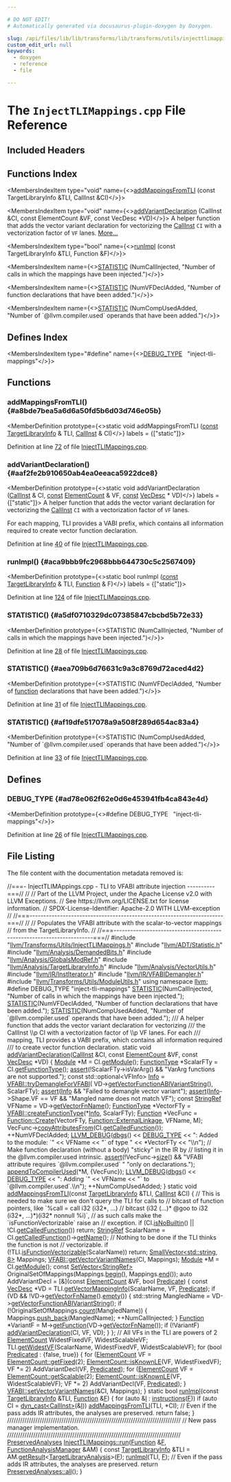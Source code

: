 ```yaml
---

# DO NOT EDIT!
# Automatically generated via docusaurus-plugin-doxygen by Doxygen.

slug: /api/files/lib/lib/transforms/lib/transforms/utils/injecttlimappings-cpp
custom_edit_url: null
keywords:
  - doxygen
  - reference
  - file

---
```





# The `InjectTLIMappings.cpp` File Reference

<DoxygenPage pluginConfig={pluginConfig}>



## Included Headers

<IncludesList>
<IncludesListItem
  filePath="llvm/Transforms/Utils/InjectTLIMappings.h"
  permalink="/docs/api/files/include/include/llvm/include/llvm/transforms/include/llvm/transforms/utils/injecttlimappings-h"
  isLocal="true" />
<IncludesListItem
  filePath="llvm/ADT/Statistic.h"
  permalink="/docs/api/files/include/include/llvm/include/llvm/adt/statistic-h"
  isLocal="true" />
<IncludesListItem
  filePath="llvm/Analysis/DemandedBits.h"
  permalink="/docs/api/files/include/include/llvm/include/llvm/analysis/demandedbits-h"
  isLocal="true" />
<IncludesListItem
  filePath="llvm/Analysis/GlobalsModRef.h"
  permalink="/docs/api/files/include/include/llvm/include/llvm/analysis/globalsmodref-h"
  isLocal="true" />
<IncludesListItem
  filePath="llvm/Analysis/TargetLibraryInfo.h"
  permalink="/docs/api/files/include/include/llvm/include/llvm/analysis/targetlibraryinfo-h"
  isLocal="true" />
<IncludesListItem
  filePath="llvm/Analysis/VectorUtils.h"
  permalink="/docs/api/files/include/include/llvm/include/llvm/analysis/vectorutils-h"
  isLocal="true" />
<IncludesListItem
  filePath="llvm/IR/InstIterator.h"
  permalink="/docs/api/files/include/include/llvm/include/llvm/ir/institerator-h"
  isLocal="true" />
<IncludesListItem
  filePath="llvm/IR/VFABIDemangler.h"
  permalink="/docs/api/files/include/include/llvm/include/llvm/ir/vfabidemangler-h"
  isLocal="true" />
<IncludesListItem
  filePath="llvm/Transforms/Utils/ModuleUtils.h"
  permalink="/docs/api/files/include/include/llvm/include/llvm/transforms/include/llvm/transforms/utils/moduleutils-h"
  isLocal="true" />
</IncludesList>

## Functions Index

<MembersIndex>

<MembersIndexItem
  type="void"
  name={<><a href="#a8bde7bea5a6d6a50fd5b6d03d746e05b">addMappingsFromTLI</a> (const TargetLibraryInfo &amp;TLI, CallInst &amp;CI)</>}>
</MembersIndexItem>

<MembersIndexItem
  type="void"
  name={<><a href="#aaf2fe2b910650ab4ea0eeaca5922dce8">addVariantDeclaration</a> (CallInst &amp;CI, const ElementCount &amp;VF, const VecDesc &#42;VD)</>}>
A helper function that adds the vector variant declaration for vectorizing the <a href="/docs/api/classes/llvm/callinst">CallInst</a> <code>CI</code> with a vectorization factor of <code>VF</code> lanes. <a href="#aaf2fe2b910650ab4ea0eeaca5922dce8">More...</a>
</MembersIndexItem>

<MembersIndexItem
  type="bool"
  name={<><a href="#aca9bbb9fc2968bbb644730c5c2567409">runImpl</a> (const TargetLibraryInfo &amp;TLI, Function &amp;F)</>}>
</MembersIndexItem>

<MembersIndexItem
  name={<><a href="#a5df0710329dc07385847cbcbd5b72e33">STATISTIC</a> (NumCallInjected, &quot;Number of calls in which the mappings have been injected.&quot;)</>}>
</MembersIndexItem>

<MembersIndexItem
  name={<><a href="#aea709b6d76631c9a3c8769d72aced4d2">STATISTIC</a> (NumVFDeclAdded, &quot;Number of function declarations that have been added.&quot;)</>}>
</MembersIndexItem>

<MembersIndexItem
  name={<><a href="#af19dfe517078a9a508f289d654ac83a4">STATISTIC</a> (NumCompUsedAdded, &quot;Number of &#96;@llvm.compiler.used&#96; operands that have been added.&quot;)</>}>
</MembersIndexItem>

</MembersIndex>

## Defines Index

<MembersIndex>

<MembersIndexItem
  type="#define"
  name={<><a href="#ad78e062f62e0d6e453941fb4ca843e4d">DEBUG&#95;TYPE</a>&nbsp;&nbsp;&nbsp;&quot;inject-tli-mappings&quot;</>}>
</MembersIndexItem>

</MembersIndex>


<SectionDefinition>

## Functions

### addMappingsFromTLI() {#a8bde7bea5a6d6a50fd5b6d03d746e05b}

<MemberDefinition
  prototype={<>static void addMappingsFromTLI (<a href="/docs/api/files/lib/lib/target/lib/target/aarch64/aarch64promoteconstant-cpp/#a90f8350fecae261c25be85d38b451bff">const</a> <a href="/docs/api/classes/llvm/targetlibraryinfo">TargetLibraryInfo</a> &amp; TLI, <a href="/docs/api/classes/llvm/callinst">CallInst</a> &amp; CI)</>}
  labels = {["static"]}>

Definition at line <a href="#l00072">72</a> of file <a href="/docs/api/files/lib/lib/transforms/lib/transforms/utils/injecttlimappings-cpp">InjectTLIMappings.cpp</a>.
</MemberDefinition>

### addVariantDeclaration() {#aaf2fe2b910650ab4ea0eeaca5922dce8}

<MemberDefinition
  prototype={<>static void addVariantDeclaration (<a href="/docs/api/classes/llvm/callinst">CallInst</a> &amp; CI, <a href="/docs/api/files/lib/lib/target/lib/target/aarch64/aarch64promoteconstant-cpp/#a90f8350fecae261c25be85d38b451bff">const</a> <a href="/docs/api/classes/llvm/elementcount">ElementCount</a> &amp; VF, <a href="/docs/api/files/lib/lib/target/lib/target/aarch64/aarch64promoteconstant-cpp/#a90f8350fecae261c25be85d38b451bff">const</a> <a href="/docs/api/classes/llvm/vecdesc">VecDesc</a> &#42; VD)</>}
  labels = {["static"]}>
A helper function that adds the vector variant declaration for vectorizing the <a href="/docs/api/classes/llvm/callinst">CallInst</a> <code>CI</code> with a vectorization factor of <code>VF</code> lanes.

For each mapping, TLI provides a VABI prefix, which contains all information required to create vector function declaration.

Definition at line <a href="#l00040">40</a> of file <a href="/docs/api/files/lib/lib/transforms/lib/transforms/utils/injecttlimappings-cpp">InjectTLIMappings.cpp</a>.
</MemberDefinition>

### runImpl() {#aca9bbb9fc2968bbb644730c5c2567409}

<MemberDefinition
  prototype={<>static bool runImpl (<a href="/docs/api/files/lib/lib/target/lib/target/aarch64/aarch64promoteconstant-cpp/#a90f8350fecae261c25be85d38b451bff">const</a> <a href="/docs/api/classes/llvm/targetlibraryinfo">TargetLibraryInfo</a> &amp; TLI, <a href="/docs/api/classes/llvm/function">Function</a> &amp; F)</>}
  labels = {["static"]}>

Definition at line <a href="#l00124">124</a> of file <a href="/docs/api/files/lib/lib/transforms/lib/transforms/utils/injecttlimappings-cpp">InjectTLIMappings.cpp</a>.
</MemberDefinition>

### STATISTIC() {#a5df0710329dc07385847cbcbd5b72e33}

<MemberDefinition
  prototype={<>STATISTIC (NumCallInjected, &quot;Number of calls in which the mappings have been injected.&quot;)</>}>

Definition at line <a href="#l00028">28</a> of file <a href="/docs/api/files/lib/lib/transforms/lib/transforms/utils/injecttlimappings-cpp">InjectTLIMappings.cpp</a>.
</MemberDefinition>

### STATISTIC() {#aea709b6d76631c9a3c8769d72aced4d2}

<MemberDefinition
  prototype={<>STATISTIC (NumVFDeclAdded, &quot;Number of <a href="/docs/api/files/lib/lib/analysis/regionprinter-cpp/#aa37fbbce2360106772fd97ed06455d55">function</a> declarations that have been added.&quot;)</>}>

Definition at line <a href="#l00031">31</a> of file <a href="/docs/api/files/lib/lib/transforms/lib/transforms/utils/injecttlimappings-cpp">InjectTLIMappings.cpp</a>.
</MemberDefinition>

### STATISTIC() {#af19dfe517078a9a508f289d654ac83a4}

<MemberDefinition
  prototype={<>STATISTIC (NumCompUsedAdded, &quot;Number of &#96;@llvm.compiler.used&#96; operands that have been added.&quot;)</>}>

Definition at line <a href="#l00033">33</a> of file <a href="/docs/api/files/lib/lib/transforms/lib/transforms/utils/injecttlimappings-cpp">InjectTLIMappings.cpp</a>.
</MemberDefinition>

</SectionDefinition>

<SectionDefinition>

## Defines

### DEBUG&#95;TYPE {#ad78e062f62e0d6e453941fb4ca843e4d}

<MemberDefinition
  prototype={<>#define DEBUG&#95;TYPE&nbsp;&nbsp;&nbsp;&quot;inject-tli-mappings&quot;</>}>

Definition at line <a href="#l00026">26</a> of file <a href="/docs/api/files/lib/lib/transforms/lib/transforms/utils/injecttlimappings-cpp">InjectTLIMappings.cpp</a>.
</MemberDefinition>

</SectionDefinition>

## File Listing

The file content with the documentation metadata removed is:

<ProgramListing>

<Link id="l00001" /><CodeLine lineNumber="1"><Highlight kind="comment">//===- InjectTLIMAppings.cpp - TLI to VFABI attribute injection  ----------===//</Highlight><Highlight kind="normal"></Highlight></CodeLine>
<Link id="l00002" /><CodeLine lineNumber="2"><Highlight kind="normal"></Highlight><Highlight kind="comment">//</Highlight><Highlight kind="normal"></Highlight></CodeLine>
<Link id="l00003" /><CodeLine lineNumber="3"><Highlight kind="normal"></Highlight><Highlight kind="comment">// Part of the LLVM Project, under the Apache License v2.0 with LLVM Exceptions.</Highlight><Highlight kind="normal"></Highlight></CodeLine>
<Link id="l00004" /><CodeLine lineNumber="4"><Highlight kind="normal"></Highlight><Highlight kind="comment">// See https://llvm.org/LICENSE.txt for license information.</Highlight><Highlight kind="normal"></Highlight></CodeLine>
<Link id="l00005" /><CodeLine lineNumber="5"><Highlight kind="normal"></Highlight><Highlight kind="comment">// SPDX-License-Identifier: Apache-2.0 WITH LLVM-exception</Highlight><Highlight kind="normal"></Highlight></CodeLine>
<Link id="l00006" /><CodeLine lineNumber="6"><Highlight kind="normal"></Highlight><Highlight kind="comment">//</Highlight><Highlight kind="normal"></Highlight></CodeLine>
<Link id="l00007" /><CodeLine lineNumber="7"><Highlight kind="normal"></Highlight><Highlight kind="comment">//===----------------------------------------------------------------------===//</Highlight><Highlight kind="normal"></Highlight></CodeLine>
<Link id="l00008" /><CodeLine lineNumber="8"><Highlight kind="normal"></Highlight><Highlight kind="comment">//</Highlight><Highlight kind="normal"></Highlight></CodeLine>
<Link id="l00009" /><CodeLine lineNumber="9"><Highlight kind="normal"></Highlight><Highlight kind="comment">// Populates the VFABI attribute with the scalar-to-vector mappings</Highlight><Highlight kind="normal"></Highlight></CodeLine>
<Link id="l00010" /><CodeLine lineNumber="10"><Highlight kind="normal"></Highlight><Highlight kind="comment">// from the TargetLibraryInfo.</Highlight><Highlight kind="normal"></Highlight></CodeLine>
<Link id="l00011" /><CodeLine lineNumber="11"><Highlight kind="normal"></Highlight><Highlight kind="comment">//</Highlight><Highlight kind="normal"></Highlight></CodeLine>
<Link id="l00012" /><CodeLine lineNumber="12"><Highlight kind="normal"></Highlight><Highlight kind="comment">//===----------------------------------------------------------------------===//</Highlight><Highlight kind="normal"></Highlight></CodeLine>
<Link id="l00013" /><CodeLine lineNumber="13"><Highlight kind="normal"></Highlight></CodeLine>
<Link id="l00014" /><CodeLine lineNumber="14"><Highlight kind="normal"></Highlight><Highlight kind="preprocessor">#include &quot;<a href="/docs/api/files/include/include/llvm/include/llvm/transforms/include/llvm/transforms/utils/injecttlimappings-h">llvm/Transforms/Utils/InjectTLIMappings.h</a>&quot;</Highlight><Highlight kind="normal"></Highlight></CodeLine>
<Link id="l00015" /><CodeLine lineNumber="15"><Highlight kind="normal"></Highlight><Highlight kind="preprocessor">#include &quot;<a href="/docs/api/files/include/include/llvm/include/llvm/adt/statistic-h">llvm/ADT/Statistic.h</a>&quot;</Highlight><Highlight kind="normal"></Highlight></CodeLine>
<Link id="l00016" /><CodeLine lineNumber="16"><Highlight kind="normal"></Highlight><Highlight kind="preprocessor">#include &quot;<a href="/docs/api/files/include/include/llvm/include/llvm/analysis/demandedbits-h">llvm/Analysis/DemandedBits.h</a>&quot;</Highlight><Highlight kind="normal"></Highlight></CodeLine>
<Link id="l00017" /><CodeLine lineNumber="17"><Highlight kind="normal"></Highlight><Highlight kind="preprocessor">#include &quot;<a href="/docs/api/files/include/include/llvm/include/llvm/analysis/globalsmodref-h">llvm/Analysis/GlobalsModRef.h</a>&quot;</Highlight><Highlight kind="normal"></Highlight></CodeLine>
<Link id="l00018" /><CodeLine lineNumber="18"><Highlight kind="normal"></Highlight><Highlight kind="preprocessor">#include &quot;<a href="/docs/api/files/include/include/llvm/include/llvm/analysis/targetlibraryinfo-h">llvm/Analysis/TargetLibraryInfo.h</a>&quot;</Highlight><Highlight kind="normal"></Highlight></CodeLine>
<Link id="l00019" /><CodeLine lineNumber="19"><Highlight kind="normal"></Highlight><Highlight kind="preprocessor">#include &quot;<a href="/docs/api/files/include/include/llvm/include/llvm/analysis/vectorutils-h">llvm/Analysis/VectorUtils.h</a>&quot;</Highlight><Highlight kind="normal"></Highlight></CodeLine>
<Link id="l00020" /><CodeLine lineNumber="20"><Highlight kind="normal"></Highlight><Highlight kind="preprocessor">#include &quot;<a href="/docs/api/files/include/include/llvm/include/llvm/ir/institerator-h">llvm/IR/InstIterator.h</a>&quot;</Highlight><Highlight kind="normal"></Highlight></CodeLine>
<Link id="l00021" /><CodeLine lineNumber="21"><Highlight kind="normal"></Highlight><Highlight kind="preprocessor">#include &quot;<a href="/docs/api/files/include/include/llvm/include/llvm/ir/vfabidemangler-h">llvm/IR/VFABIDemangler.h</a>&quot;</Highlight><Highlight kind="normal"></Highlight></CodeLine>
<Link id="l00022" /><CodeLine lineNumber="22"><Highlight kind="normal"></Highlight><Highlight kind="preprocessor">#include &quot;<a href="/docs/api/files/include/include/llvm/include/llvm/transforms/include/llvm/transforms/utils/moduleutils-h">llvm/Transforms/Utils/ModuleUtils.h</a>&quot;</Highlight><Highlight kind="normal"></Highlight></CodeLine>
<Link id="l00023" /><CodeLine lineNumber="23"><Highlight kind="normal"></Highlight></CodeLine>
<Link id="l00024" /><CodeLine lineNumber="24"><Highlight kind="normal"></Highlight><Highlight kind="keyword">using namespace </Highlight><Highlight kind="normal"><a href="/docs/api/namespaces/llvm">llvm</a>;</Highlight></CodeLine>
<Link id="l00025" /><CodeLine lineNumber="25"><Highlight kind="normal"></Highlight></CodeLine>
<Link id="l00026" /><CodeLine lineNumber="26" lineLink="#ad78e062f62e0d6e453941fb4ca843e4d"><Highlight kind="normal"></Highlight><Highlight kind="preprocessor">#define DEBUG&#95;TYPE &quot;inject-tli-mappings&quot;</Highlight><Highlight kind="normal"></Highlight></CodeLine>
<Link id="l00027" /><CodeLine lineNumber="27"><Highlight kind="normal"></Highlight></CodeLine>
<Link id="l00028" /><CodeLine lineNumber="28" lineLink="#a5df0710329dc07385847cbcbd5b72e33"><Highlight kind="normal"><a href="/docs/api/files/include/include/llvm/include/llvm/adt/statistic-h/#ad6117415b93e5675d5a6c8e1855b3b2f">STATISTIC</a>(NumCallInjected,</Highlight></CodeLine>
<Link id="l00029" /><CodeLine lineNumber="29"><Highlight kind="normal">          </Highlight><Highlight kind="stringliteral">&quot;Number of calls in which the mappings have been injected.&quot;</Highlight><Highlight kind="normal">);</Highlight></CodeLine>
<Link id="l00030" /><CodeLine lineNumber="30"><Highlight kind="normal"></Highlight></CodeLine>
<Link id="l00031" /><CodeLine lineNumber="31" lineLink="#aea709b6d76631c9a3c8769d72aced4d2"><Highlight kind="normal"><a href="/docs/api/files/include/include/llvm/include/llvm/adt/statistic-h/#ad6117415b93e5675d5a6c8e1855b3b2f">STATISTIC</a>(NumVFDeclAdded,</Highlight></CodeLine>
<Link id="l00032" /><CodeLine lineNumber="32"><Highlight kind="normal">          </Highlight><Highlight kind="stringliteral">&quot;Number of function declarations that have been added.&quot;</Highlight><Highlight kind="normal">);</Highlight></CodeLine>
<Link id="l00033" /><CodeLine lineNumber="33" lineLink="#af19dfe517078a9a508f289d654ac83a4"><Highlight kind="normal"><a href="/docs/api/files/include/include/llvm/include/llvm/adt/statistic-h/#ad6117415b93e5675d5a6c8e1855b3b2f">STATISTIC</a>(NumCompUsedAdded,</Highlight></CodeLine>
<Link id="l00034" /><CodeLine lineNumber="34"><Highlight kind="normal">          </Highlight><Highlight kind="stringliteral">&quot;Number of &#96;@llvm.compiler.used&#96; operands that have been added.&quot;</Highlight><Highlight kind="normal">);</Highlight></CodeLine>
<Link id="l00035" /><CodeLine lineNumber="35"><Highlight kind="normal"></Highlight><Highlight kind="comment"></Highlight></CodeLine>
<Link id="l00036" /><CodeLine lineNumber="36"><Highlight kind="comment">/// A helper function that adds the vector variant declaration for vectorizing</Highlight></CodeLine>
<Link id="l00037" /><CodeLine lineNumber="37"><Highlight kind="comment">/// the CallInst \\p CI with a vectorization factor of \\p VF lanes. For each</Highlight></CodeLine>
<Link id="l00038" /><CodeLine lineNumber="38"><Highlight kind="comment">/// mapping, TLI provides a VABI prefix, which contains all information required</Highlight></CodeLine>
<Link id="l00039" /><CodeLine lineNumber="39"><Highlight kind="comment">/// to create vector function declaration.</Highlight><Highlight kind="normal"></Highlight></CodeLine>
<Link id="l00040" /><CodeLine lineNumber="40" lineLink="#aaf2fe2b910650ab4ea0eeaca5922dce8"><Highlight kind="normal"></Highlight><Highlight kind="keyword">static</Highlight><Highlight kind="normal"> </Highlight><Highlight kind="keywordtype">void</Highlight><Highlight kind="normal"> <a href="#aaf2fe2b910650ab4ea0eeaca5922dce8">addVariantDeclaration</a>(<a href="/docs/api/classes/llvm/callinst">CallInst</a> &amp;CI, </Highlight><Highlight kind="keyword">const</Highlight><Highlight kind="normal"> <a href="/docs/api/classes/llvm/elementcount">ElementCount</a> &amp;VF,</Highlight></CodeLine>
<Link id="l00041" /><CodeLine lineNumber="41"><Highlight kind="normal">                                  </Highlight><Highlight kind="keyword">const</Highlight><Highlight kind="normal"> <a href="/docs/api/classes/llvm/vecdesc">VecDesc</a> &#42;VD) &#123;</Highlight></CodeLine>
<Link id="l00042" /><CodeLine lineNumber="42"><Highlight kind="normal">  <a href="/docs/api/classes/llvm/module">Module</a> &#42;M = CI.<a href="/docs/api/classes/llvm/instruction/#a4ba3a5be6c0e9b9e8a525de055836733">getModule</a>();</Highlight></CodeLine>
<Link id="l00043" /><CodeLine lineNumber="43"><Highlight kind="normal">  <a href="/docs/api/classes/functiontype">FunctionType</a> &#42;ScalarFTy = CI.<a href="/docs/api/classes/llvm/callbase/#ac3c35bd078a268a207f607d0f57dadba">getFunctionType</a>();</Highlight></CodeLine>
<Link id="l00044" /><CodeLine lineNumber="44"><Highlight kind="normal"></Highlight></CodeLine>
<Link id="l00045" /><CodeLine lineNumber="45"><Highlight kind="normal">  <a href="/docs/api/files/lib/lib/target/lib/target/amdgpu/silowercontrolflow-cpp/#a4868c5d81c5ccc98c47aeab6244346a0">assert</a>(!ScalarFTy-&gt;isVarArg() &amp;&amp; </Highlight><Highlight kind="stringliteral">&quot;VarArg functions are not supported.&quot;</Highlight><Highlight kind="normal">);</Highlight></CodeLine>
<Link id="l00046" /><CodeLine lineNumber="46"><Highlight kind="normal"></Highlight></CodeLine>
<Link id="l00047" /><CodeLine lineNumber="47"><Highlight kind="normal">  </Highlight><Highlight kind="keyword">const</Highlight><Highlight kind="normal"> std::optional&lt;VFInfo&gt; <a href="/docs/api/files/lib/lib/codegen/lib/codegen/globalisel/cseinfo-cpp/#a75f8a8519c2c9b30e7c06dc5e256fffa">Info</a> = <a href="/docs/api/namespaces/llvm/vfabi/#a46c9ccb087f925d00317f16577410a13">VFABI::tryDemangleForVFABI</a>(</Highlight></CodeLine>
<Link id="l00048" /><CodeLine lineNumber="48"><Highlight kind="normal">      VD-&gt;<a href="/docs/api/classes/llvm/vecdesc/#a868d48926750a8df18b5c6d5463d4028">getVectorFunctionABIVariantString</a>(), ScalarFTy);</Highlight></CodeLine>
<Link id="l00049" /><CodeLine lineNumber="49"><Highlight kind="normal"></Highlight></CodeLine>
<Link id="l00050" /><CodeLine lineNumber="50"><Highlight kind="normal">  <a href="/docs/api/files/lib/lib/target/lib/target/amdgpu/silowercontrolflow-cpp/#a4868c5d81c5ccc98c47aeab6244346a0">assert</a>(<a href="/docs/api/files/lib/lib/codegen/lib/codegen/globalisel/cseinfo-cpp/#a75f8a8519c2c9b30e7c06dc5e256fffa">Info</a> &amp;&amp; </Highlight><Highlight kind="stringliteral">&quot;Failed to demangle vector variant&quot;</Highlight><Highlight kind="normal">);</Highlight></CodeLine>
<Link id="l00051" /><CodeLine lineNumber="51"><Highlight kind="normal">  <a href="/docs/api/files/lib/lib/target/lib/target/amdgpu/silowercontrolflow-cpp/#a4868c5d81c5ccc98c47aeab6244346a0">assert</a>(<a href="/docs/api/files/lib/lib/codegen/lib/codegen/globalisel/cseinfo-cpp/#a75f8a8519c2c9b30e7c06dc5e256fffa">Info</a>-&gt;Shape.VF == VF &amp;&amp; </Highlight><Highlight kind="stringliteral">&quot;Mangled name does not match VF&quot;</Highlight><Highlight kind="normal">);</Highlight></CodeLine>
<Link id="l00052" /><CodeLine lineNumber="52"><Highlight kind="normal"></Highlight></CodeLine>
<Link id="l00053" /><CodeLine lineNumber="53"><Highlight kind="normal">  </Highlight><Highlight kind="keyword">const</Highlight><Highlight kind="normal"> <a href="/docs/api/classes/llvm/stringref">StringRef</a> VFName = VD-&gt;<a href="/docs/api/classes/llvm/vecdesc/#add883df844825295deb679e3d6d27c8d">getVectorFnName</a>();</Highlight></CodeLine>
<Link id="l00054" /><CodeLine lineNumber="54"><Highlight kind="normal">  <a href="/docs/api/classes/functiontype">FunctionType</a> &#42;VectorFTy = <a href="/docs/api/namespaces/llvm/vfabi/#a7ae16889db439f8fbb234fe3de672d11">VFABI::createFunctionType</a>(&#42;<a href="/docs/api/files/lib/lib/codegen/lib/codegen/globalisel/cseinfo-cpp/#a75f8a8519c2c9b30e7c06dc5e256fffa">Info</a>, ScalarFTy);</Highlight></CodeLine>
<Link id="l00055" /><CodeLine lineNumber="55"><Highlight kind="normal">  <a href="/docs/api/classes/llvm/function">Function</a> &#42;VecFunc =</Highlight></CodeLine>
<Link id="l00056" /><CodeLine lineNumber="56"><Highlight kind="normal">      <a href="/docs/api/classes/llvm/function/#a05d7aedbbdc0fd24e8bc27edfe9c603f">Function::Create</a>(VectorFTy, <a href="/docs/api/classes/llvm/globalvalue/#aedfa75f0c85c4aa85b257f066fbea57ca6c93794d7b99cd433e96c53eadb15a6e">Function::ExternalLinkage</a>, VFName, M);</Highlight></CodeLine>
<Link id="l00057" /><CodeLine lineNumber="57"><Highlight kind="normal">  VecFunc-&gt;<a href="/docs/api/classes/llvm/function/#afd7894f118b1d1636cff1b8de5f424e5">copyAttributesFrom</a>(CI.<a href="/docs/api/classes/llvm/callbase/#a2b1ae7cf1bafdd43d1fee4c6ad0a2913">getCalledFunction</a>());</Highlight></CodeLine>
<Link id="l00058" /><CodeLine lineNumber="58"><Highlight kind="normal">  ++NumVFDeclAdded;</Highlight></CodeLine>
<Link id="l00059" /><CodeLine lineNumber="59"><Highlight kind="normal">  <a href="/docs/api/files/include/include/llvm/include/llvm/support/debug-h/#a196897517069dda1bdb549e24468f7d7">LLVM&#95;DEBUG</a>(<a href="/docs/api/namespaces/llvm/#a7c46c742c31be54870e2038048e6b391">dbgs</a>() &lt;&lt; <a href="/docs/api/files/include/include/llvm/include/llvm/adt/genericcycleimpl-h/#ad78e062f62e0d6e453941fb4ca843e4d">DEBUG&#95;TYPE</a> &lt;&lt; </Highlight><Highlight kind="stringliteral">&quot;: Added to the module: &#96;&quot;</Highlight><Highlight kind="normal"> &lt;&lt; VFName</Highlight></CodeLine>
<Link id="l00060" /><CodeLine lineNumber="60"><Highlight kind="normal">                    &lt;&lt; </Highlight><Highlight kind="stringliteral">&quot;&#96; of type &quot;</Highlight><Highlight kind="normal"> &lt;&lt; &#42;VectorFTy &lt;&lt; </Highlight><Highlight kind="stringliteral">&quot;\\n&quot;</Highlight><Highlight kind="normal">);</Highlight></CodeLine>
<Link id="l00061" /><CodeLine lineNumber="61"><Highlight kind="normal"></Highlight></CodeLine>
<Link id="l00062" /><CodeLine lineNumber="62"><Highlight kind="normal">  </Highlight><Highlight kind="comment">// Make function declaration (without a body) &quot;sticky&quot; in the IR by</Highlight><Highlight kind="normal"></Highlight></CodeLine>
<Link id="l00063" /><CodeLine lineNumber="63"><Highlight kind="normal">  </Highlight><Highlight kind="comment">// listing it in the @llvm.compiler.used intrinsic.</Highlight><Highlight kind="normal"></Highlight></CodeLine>
<Link id="l00064" /><CodeLine lineNumber="64"><Highlight kind="normal">  <a href="/docs/api/files/lib/lib/target/lib/target/amdgpu/silowercontrolflow-cpp/#a4868c5d81c5ccc98c47aeab6244346a0">assert</a>(!VecFunc-&gt;<a href="/docs/api/classes/llvm/function/#a969eb757b1e43b455d4a8d0f603e695b">size</a>() &amp;&amp; </Highlight><Highlight kind="stringliteral">&quot;VFABI attribute requires &#96;@llvm.compiler.used&#96; &quot;</Highlight><Highlight kind="normal"></Highlight></CodeLine>
<Link id="l00065" /><CodeLine lineNumber="65"><Highlight kind="normal">                             </Highlight><Highlight kind="stringliteral">&quot;only on declarations.&quot;</Highlight><Highlight kind="normal">);</Highlight></CodeLine>
<Link id="l00066" /><CodeLine lineNumber="66"><Highlight kind="normal">  <a href="/docs/api/namespaces/llvm/#aab730f72aa213d5ecc7d1101efda8811">appendToCompilerUsed</a>(&#42;M, &#123;VecFunc&#125;);</Highlight></CodeLine>
<Link id="l00067" /><CodeLine lineNumber="67"><Highlight kind="normal">  <a href="/docs/api/files/include/include/llvm/include/llvm/support/debug-h/#a196897517069dda1bdb549e24468f7d7">LLVM&#95;DEBUG</a>(<a href="/docs/api/namespaces/llvm/#a7c46c742c31be54870e2038048e6b391">dbgs</a>() &lt;&lt; <a href="/docs/api/files/include/include/llvm/include/llvm/adt/genericcycleimpl-h/#ad78e062f62e0d6e453941fb4ca843e4d">DEBUG&#95;TYPE</a> &lt;&lt; </Highlight><Highlight kind="stringliteral">&quot;: Adding &#96;&quot;</Highlight><Highlight kind="normal"> &lt;&lt; VFName</Highlight></CodeLine>
<Link id="l00068" /><CodeLine lineNumber="68"><Highlight kind="normal">                    &lt;&lt; </Highlight><Highlight kind="stringliteral">&quot;&#96; to &#96;@llvm.compiler.used&#96;.\\n&quot;</Highlight><Highlight kind="normal">);</Highlight></CodeLine>
<Link id="l00069" /><CodeLine lineNumber="69"><Highlight kind="normal">  ++NumCompUsedAdded;</Highlight></CodeLine>
<Link id="l00070" /><CodeLine lineNumber="70"><Highlight kind="normal">&#125;</Highlight></CodeLine>
<Link id="l00071" /><CodeLine lineNumber="71"><Highlight kind="normal"></Highlight></CodeLine>
<Link id="l00072" /><CodeLine lineNumber="72" lineLink="#a8bde7bea5a6d6a50fd5b6d03d746e05b"><Highlight kind="normal"></Highlight><Highlight kind="keyword">static</Highlight><Highlight kind="normal"> </Highlight><Highlight kind="keywordtype">void</Highlight><Highlight kind="normal"> <a href="#a8bde7bea5a6d6a50fd5b6d03d746e05b">addMappingsFromTLI</a>(</Highlight><Highlight kind="keyword">const</Highlight><Highlight kind="normal"> <a href="/docs/api/classes/llvm/targetlibraryinfo">TargetLibraryInfo</a> &amp;TLI, <a href="/docs/api/classes/llvm/callinst">CallInst</a> &amp;CI) &#123;</Highlight></CodeLine>
<Link id="l00073" /><CodeLine lineNumber="73"><Highlight kind="normal">  </Highlight><Highlight kind="comment">// This is needed to make sure we don&#39;t query the TLI for calls to</Highlight><Highlight kind="normal"></Highlight></CodeLine>
<Link id="l00074" /><CodeLine lineNumber="74"><Highlight kind="normal">  </Highlight><Highlight kind="comment">// bitcast of function pointers, like &#96;%call = call i32 (i32&#42;, ...)</Highlight><Highlight kind="normal"></Highlight></CodeLine>
<Link id="l00075" /><CodeLine lineNumber="75"><Highlight kind="normal">  </Highlight><Highlight kind="comment">// bitcast (i32 (...)&#42; @goo to i32 (i32&#42;, ...)&#42;)(i32&#42; nonnull %i)&#96;,</Highlight><Highlight kind="normal"></Highlight></CodeLine>
<Link id="l00076" /><CodeLine lineNumber="76"><Highlight kind="normal">  </Highlight><Highlight kind="comment">// as such calls make the &#96;isFunctionVectorizable&#96; raise an</Highlight><Highlight kind="normal"></Highlight></CodeLine>
<Link id="l00077" /><CodeLine lineNumber="77"><Highlight kind="normal">  </Highlight><Highlight kind="comment">// exception.</Highlight><Highlight kind="normal"></Highlight></CodeLine>
<Link id="l00078" /><CodeLine lineNumber="78"><Highlight kind="normal">  </Highlight><Highlight kind="keywordflow">if</Highlight><Highlight kind="normal"> (CI.<a href="/docs/api/classes/llvm/callbase/#a1fb374eb65dcf7cd3d1671efb2616f76">isNoBuiltin</a>() || !CI.<a href="/docs/api/classes/llvm/callbase/#a2b1ae7cf1bafdd43d1fee4c6ad0a2913">getCalledFunction</a>())</Highlight></CodeLine>
<Link id="l00079" /><CodeLine lineNumber="79"><Highlight kind="normal">    </Highlight><Highlight kind="keywordflow">return</Highlight><Highlight kind="normal">;</Highlight></CodeLine>
<Link id="l00080" /><CodeLine lineNumber="80"><Highlight kind="normal"></Highlight></CodeLine>
<Link id="l00081" /><CodeLine lineNumber="81"><Highlight kind="normal">  <a href="/docs/api/classes/llvm/stringref">StringRef</a> ScalarName = CI.<a href="/docs/api/classes/llvm/callbase/#a2b1ae7cf1bafdd43d1fee4c6ad0a2913">getCalledFunction</a>()-&gt;<a href="/docs/api/classes/llvm/value/#adb5c319f5905c1d3ca9eb5df546388c5">getName</a>();</Highlight></CodeLine>
<Link id="l00082" /><CodeLine lineNumber="82"><Highlight kind="normal"></Highlight></CodeLine>
<Link id="l00083" /><CodeLine lineNumber="83"><Highlight kind="normal">  </Highlight><Highlight kind="comment">// Nothing to be done if the TLI thinks the function is not</Highlight><Highlight kind="normal"></Highlight></CodeLine>
<Link id="l00084" /><CodeLine lineNumber="84"><Highlight kind="normal">  </Highlight><Highlight kind="comment">// vectorizable.</Highlight><Highlight kind="normal"></Highlight></CodeLine>
<Link id="l00085" /><CodeLine lineNumber="85"><Highlight kind="normal">  </Highlight><Highlight kind="keywordflow">if</Highlight><Highlight kind="normal"> (!TLI.<a href="/docs/api/classes/llvm/targetlibraryinfo/#af2dc370c0f0b837f18b006c2d4b8b7cc">isFunctionVectorizable</a>(ScalarName))</Highlight></CodeLine>
<Link id="l00086" /><CodeLine lineNumber="86"><Highlight kind="normal">    </Highlight><Highlight kind="keywordflow">return</Highlight><Highlight kind="normal">;</Highlight></CodeLine>
<Link id="l00087" /><CodeLine lineNumber="87"><Highlight kind="normal">  <a href="/docs/api/classes/llvm/smallvector">SmallVector&lt;std::string, 8&gt;</a> Mappings;</Highlight></CodeLine>
<Link id="l00088" /><CodeLine lineNumber="88"><Highlight kind="normal">  <a href="/docs/api/namespaces/llvm/vfabi/#a8adf44ad04562ff150b0e8e352a38d46">VFABI::getVectorVariantNames</a>(CI, Mappings);</Highlight></CodeLine>
<Link id="l00089" /><CodeLine lineNumber="89"><Highlight kind="normal">  <a href="/docs/api/classes/llvm/module">Module</a> &#42;M = CI.<a href="/docs/api/classes/llvm/instruction/#a4ba3a5be6c0e9b9e8a525de055836733">getModule</a>();</Highlight></CodeLine>
<Link id="l00090" /><CodeLine lineNumber="90"><Highlight kind="normal">  </Highlight><Highlight kind="keyword">const</Highlight><Highlight kind="normal"> <a href="/docs/api/classes/llvm/setvector">SetVector&lt;StringRef&gt;</a> OriginalSetOfMappings(Mappings.<a href="/docs/api/classes/llvm/smallvectortemplatecommon/#a8a045d250952c0867382a9840ee18fdf">begin</a>(),</Highlight></CodeLine>
<Link id="l00091" /><CodeLine lineNumber="91"><Highlight kind="normal">                                                   Mappings.<a href="/docs/api/classes/llvm/smallvectortemplatecommon/#a075e34e98605d0e7c289763a104869ac">end</a>());</Highlight></CodeLine>
<Link id="l00092" /><CodeLine lineNumber="92"><Highlight kind="normal"></Highlight></CodeLine>
<Link id="l00093" /><CodeLine lineNumber="93"><Highlight kind="normal">  </Highlight><Highlight kind="keyword">auto</Highlight><Highlight kind="normal"> AddVariantDecl = &#91;&amp;&#93;(</Highlight><Highlight kind="keyword">const</Highlight><Highlight kind="normal"> <a href="/docs/api/classes/llvm/elementcount">ElementCount</a> &amp;VF, </Highlight><Highlight kind="keywordtype">bool</Highlight><Highlight kind="normal"> <a href="/docs/api/classes/predicate">Predicate</a>) &#123;</Highlight></CodeLine>
<Link id="l00094" /><CodeLine lineNumber="94"><Highlight kind="normal">    </Highlight><Highlight kind="keyword">const</Highlight><Highlight kind="normal"> <a href="/docs/api/classes/llvm/vecdesc">VecDesc</a> &#42;VD = TLI.<a href="/docs/api/classes/llvm/targetlibraryinfo/#acf95582fbff31ea4c597858e1112a6e8">getVectorMappingInfo</a>(ScalarName, VF, <a href="/docs/api/classes/predicate">Predicate</a>);</Highlight></CodeLine>
<Link id="l00095" /><CodeLine lineNumber="95"><Highlight kind="normal">    </Highlight><Highlight kind="keywordflow">if</Highlight><Highlight kind="normal"> (VD &amp;&amp; !VD-&gt;<a href="/docs/api/classes/llvm/vecdesc/#add883df844825295deb679e3d6d27c8d">getVectorFnName</a>().<a href="/docs/api/classes/llvm/stringref/#a2dc80c585ad5882da8cae7b5968f7e74">empty</a>()) &#123;</Highlight></CodeLine>
<Link id="l00096" /><CodeLine lineNumber="96"><Highlight kind="normal">      std::string MangledName = VD-&gt;<a href="/docs/api/classes/llvm/vecdesc/#a868d48926750a8df18b5c6d5463d4028">getVectorFunctionABIVariantString</a>();</Highlight></CodeLine>
<Link id="l00097" /><CodeLine lineNumber="97"><Highlight kind="normal">      </Highlight><Highlight kind="keywordflow">if</Highlight><Highlight kind="normal"> (!OriginalSetOfMappings.<a href="/docs/api/classes/llvm/setvector/#abb03e3b6c4fd937936a13afe4f60d291">count</a>(MangledName)) &#123;</Highlight></CodeLine>
<Link id="l00098" /><CodeLine lineNumber="98"><Highlight kind="normal">        Mappings.<a href="/docs/api/classes/llvm/smallvectortemplatebase/#af42bfbc067df27c19ee2fc859df58799">push&#95;back</a>(MangledName);</Highlight></CodeLine>
<Link id="l00099" /><CodeLine lineNumber="99"><Highlight kind="normal">        ++NumCallInjected;</Highlight></CodeLine>
<Link id="l00100" /><CodeLine lineNumber="100"><Highlight kind="normal">      &#125;</Highlight></CodeLine>
<Link id="l00101" /><CodeLine lineNumber="101"><Highlight kind="normal">      <a href="/docs/api/classes/llvm/function">Function</a> &#42;VariantF = M-&gt;<a href="/docs/api/classes/llvm/function/#a8743c58384e11cb6228f6f871304ad35">getFunction</a>(VD-&gt;<a href="/docs/api/classes/llvm/vecdesc/#add883df844825295deb679e3d6d27c8d">getVectorFnName</a>());</Highlight></CodeLine>
<Link id="l00102" /><CodeLine lineNumber="102"><Highlight kind="normal">      </Highlight><Highlight kind="keywordflow">if</Highlight><Highlight kind="normal"> (!VariantF)</Highlight></CodeLine>
<Link id="l00103" /><CodeLine lineNumber="103"><Highlight kind="normal">        <a href="#aaf2fe2b910650ab4ea0eeaca5922dce8">addVariantDeclaration</a>(CI, VF, VD);</Highlight></CodeLine>
<Link id="l00104" /><CodeLine lineNumber="104"><Highlight kind="normal">    &#125;</Highlight></CodeLine>
<Link id="l00105" /><CodeLine lineNumber="105"><Highlight kind="normal">  &#125;;</Highlight></CodeLine>
<Link id="l00106" /><CodeLine lineNumber="106"><Highlight kind="normal"></Highlight></CodeLine>
<Link id="l00107" /><CodeLine lineNumber="107"><Highlight kind="normal">  </Highlight><Highlight kind="comment">//  All VFs in the TLI are powers of 2</Highlight><Highlight kind="normal"></Highlight></CodeLine>
<Link id="l00108" /><CodeLine lineNumber="108"><Highlight kind="normal">  <a href="/docs/api/classes/llvm/elementcount">ElementCount</a> WidestFixedVF, WidestScalableVF;</Highlight></CodeLine>
<Link id="l00109" /><CodeLine lineNumber="109"><Highlight kind="normal">  TLI.<a href="/docs/api/classes/llvm/targetlibraryinfo/#a842341c6f70ff53fbb7f69badbe7d876">getWidestVF</a>(ScalarName, WidestFixedVF, WidestScalableVF);</Highlight></CodeLine>
<Link id="l00110" /><CodeLine lineNumber="110"><Highlight kind="normal"></Highlight></CodeLine>
<Link id="l00111" /><CodeLine lineNumber="111"><Highlight kind="normal">  </Highlight><Highlight kind="keywordflow">for</Highlight><Highlight kind="normal"> (</Highlight><Highlight kind="keywordtype">bool</Highlight><Highlight kind="normal"> <a href="/docs/api/namespaces/llvm/#a205029ee514828d0fb4988399ef3ece4af3b3369c27dc1c8355bcccdf3b7d5578">Predicated</a> : &#123;</Highlight><Highlight kind="keyword">false</Highlight><Highlight kind="normal">, </Highlight><Highlight kind="keyword">true</Highlight><Highlight kind="normal">&#125;) &#123;</Highlight></CodeLine>
<Link id="l00112" /><CodeLine lineNumber="112"><Highlight kind="normal">    </Highlight><Highlight kind="keywordflow">for</Highlight><Highlight kind="normal"> (<a href="/docs/api/classes/llvm/elementcount">ElementCount</a> VF = <a href="/docs/api/classes/llvm/elementcount/#a584cb8dfa0090b33a969c4dda27337f6">ElementCount::getFixed</a>(2);</Highlight></CodeLine>
<Link id="l00113" /><CodeLine lineNumber="113"><Highlight kind="normal">         <a href="/docs/api/classes/llvm/details/fixedorscalablequantity/#a338ba7ca7a526243ab1853d07d90fe38">ElementCount::isKnownLE</a>(VF, WidestFixedVF); VF &#42;= 2)</Highlight></CodeLine>
<Link id="l00114" /><CodeLine lineNumber="114"><Highlight kind="normal">      AddVariantDecl(VF, <a href="/docs/api/namespaces/llvm/#a205029ee514828d0fb4988399ef3ece4af3b3369c27dc1c8355bcccdf3b7d5578">Predicated</a>);</Highlight></CodeLine>
<Link id="l00115" /><CodeLine lineNumber="115"><Highlight kind="normal"></Highlight></CodeLine>
<Link id="l00116" /><CodeLine lineNumber="116"><Highlight kind="normal">    </Highlight><Highlight kind="keywordflow">for</Highlight><Highlight kind="normal"> (<a href="/docs/api/classes/llvm/elementcount">ElementCount</a> VF = <a href="/docs/api/classes/llvm/elementcount/#a1bddc4949ab247dd1474f79b9bc6e34e">ElementCount::getScalable</a>(2);</Highlight></CodeLine>
<Link id="l00117" /><CodeLine lineNumber="117"><Highlight kind="normal">         <a href="/docs/api/classes/llvm/details/fixedorscalablequantity/#a338ba7ca7a526243ab1853d07d90fe38">ElementCount::isKnownLE</a>(VF, WidestScalableVF); VF &#42;= 2)</Highlight></CodeLine>
<Link id="l00118" /><CodeLine lineNumber="118"><Highlight kind="normal">      AddVariantDecl(VF, <a href="/docs/api/namespaces/llvm/#a205029ee514828d0fb4988399ef3ece4af3b3369c27dc1c8355bcccdf3b7d5578">Predicated</a>);</Highlight></CodeLine>
<Link id="l00119" /><CodeLine lineNumber="119"><Highlight kind="normal">  &#125;</Highlight></CodeLine>
<Link id="l00120" /><CodeLine lineNumber="120"><Highlight kind="normal"></Highlight></CodeLine>
<Link id="l00121" /><CodeLine lineNumber="121"><Highlight kind="normal">  <a href="/docs/api/namespaces/llvm/vfabi/#a9ad2ee389fa99a4c02f610183530735c">VFABI::setVectorVariantNames</a>(&amp;CI, Mappings);</Highlight></CodeLine>
<Link id="l00122" /><CodeLine lineNumber="122"><Highlight kind="normal">&#125;</Highlight></CodeLine>
<Link id="l00123" /><CodeLine lineNumber="123"><Highlight kind="normal"></Highlight></CodeLine>
<Link id="l00124" /><CodeLine lineNumber="124" lineLink="#aca9bbb9fc2968bbb644730c5c2567409"><Highlight kind="normal"></Highlight><Highlight kind="keyword">static</Highlight><Highlight kind="normal"> </Highlight><Highlight kind="keywordtype">bool</Highlight><Highlight kind="normal"> <a href="#aca9bbb9fc2968bbb644730c5c2567409">runImpl</a>(</Highlight><Highlight kind="keyword">const</Highlight><Highlight kind="normal"> <a href="/docs/api/classes/llvm/targetlibraryinfo">TargetLibraryInfo</a> &amp;TLI, <a href="/docs/api/classes/llvm/function">Function</a> &amp;<a href="/docs/api/files/lib/lib/support/md5-cpp/#a96d73bbd7af15cb1fc38c3f4a3bd82e9">F</a>) &#123;</Highlight></CodeLine>
<Link id="l00125" /><CodeLine lineNumber="125"><Highlight kind="normal">  </Highlight><Highlight kind="keywordflow">for</Highlight><Highlight kind="normal"> (</Highlight><Highlight kind="keyword">auto</Highlight><Highlight kind="normal"> &amp;<a href="/docs/api/files/lib/lib/support/md5-cpp/#ac0eafdc9ee161b71e7af98af736952fd">I</a> : <a href="/docs/api/files/lib/lib/codegen/atomicexpandpass-cpp/#a1bcc06b1cb86bd0ea08f33323190bdaa">instructions</a>(<a href="/docs/api/files/lib/lib/support/md5-cpp/#a96d73bbd7af15cb1fc38c3f4a3bd82e9">F</a>))</Highlight></CodeLine>
<Link id="l00126" /><CodeLine lineNumber="126"><Highlight kind="normal">    </Highlight><Highlight kind="keywordflow">if</Highlight><Highlight kind="normal"> (</Highlight><Highlight kind="keyword">auto</Highlight><Highlight kind="normal"> CI = <a href="/docs/api/namespaces/llvm/#a22eeee01734061ac1b31ccd994c49eef">dyn&#95;cast&lt;CallInst&gt;</a>(&amp;<a href="/docs/api/files/lib/lib/support/md5-cpp/#ac0eafdc9ee161b71e7af98af736952fd">I</a>))</Highlight></CodeLine>
<Link id="l00127" /><CodeLine lineNumber="127"><Highlight kind="normal">      <a href="#a8bde7bea5a6d6a50fd5b6d03d746e05b">addMappingsFromTLI</a>(TLI, &#42;CI);</Highlight></CodeLine>
<Link id="l00128" /><CodeLine lineNumber="128"><Highlight kind="normal">  </Highlight><Highlight kind="comment">// Even if the pass adds IR attributes, the analyses are preserved.</Highlight><Highlight kind="normal"></Highlight></CodeLine>
<Link id="l00129" /><CodeLine lineNumber="129"><Highlight kind="normal">  </Highlight><Highlight kind="keywordflow">return</Highlight><Highlight kind="normal"> </Highlight><Highlight kind="keyword">false</Highlight><Highlight kind="normal">;</Highlight></CodeLine>
<Link id="l00130" /><CodeLine lineNumber="130"><Highlight kind="normal">&#125;</Highlight></CodeLine>
<Link id="l00131" /><CodeLine lineNumber="131"><Highlight kind="normal"></Highlight><Highlight kind="comment"></Highlight></CodeLine>
<Link id="l00132" /><CodeLine lineNumber="132"><Highlight kind="comment">////////////////////////////////////////////////////////////////////////////////</Highlight><Highlight kind="normal"></Highlight></CodeLine>
<Link id="l00133" /><CodeLine lineNumber="133"><Highlight kind="normal"></Highlight><Highlight kind="comment">// New pass manager implementation.</Highlight><Highlight kind="comment"></Highlight></CodeLine>
<Link id="l00134" /><CodeLine lineNumber="134"><Highlight kind="comment">////////////////////////////////////////////////////////////////////////////////</Highlight><Highlight kind="normal"></Highlight></CodeLine>
<Link id="l00135" /><CodeLine lineNumber="135" lineLink="/docs/api/classes/llvm/injecttlimappings/#a132043059b6f75e1cdca29b58c58d872"><Highlight kind="normal"><a href="/docs/api/classes/llvm/preservedanalyses">PreservedAnalyses</a> <a href="/docs/api/classes/llvm/injecttlimappings/#a132043059b6f75e1cdca29b58c58d872">InjectTLIMappings::run</a>(<a href="/docs/api/classes/llvm/function">Function</a> &amp;<a href="/docs/api/files/lib/lib/support/md5-cpp/#a96d73bbd7af15cb1fc38c3f4a3bd82e9">F</a>,</Highlight></CodeLine>
<Link id="l00136" /><CodeLine lineNumber="136"><Highlight kind="normal">                                         <a href="/docs/api/namespaces/llvm/#adce09a5a0de0e3177eb00e932734af2f">FunctionAnalysisManager</a> &amp;AM) &#123;</Highlight></CodeLine>
<Link id="l00137" /><CodeLine lineNumber="137"><Highlight kind="normal">  </Highlight><Highlight kind="keyword">const</Highlight><Highlight kind="normal"> <a href="/docs/api/classes/llvm/targetlibraryinfo">TargetLibraryInfo</a> &amp;TLI = AM.<a href="/docs/api/classes/llvm/analysismanager/#aaab1fad63e4f3b8679469720a873fedd">getResult</a>&lt;<a href="/docs/api/classes/llvm/targetlibraryanalysis">TargetLibraryAnalysis</a>&gt;(<a href="/docs/api/files/lib/lib/support/md5-cpp/#a96d73bbd7af15cb1fc38c3f4a3bd82e9">F</a>);</Highlight></CodeLine>
<Link id="l00138" /><CodeLine lineNumber="138"><Highlight kind="normal">  <a href="/docs/api/files/lib/lib/codegen/expandlargedivrem-cpp/#ae64f9cd0977a8b47570154312540d7d2">runImpl</a>(TLI, <a href="/docs/api/files/lib/lib/support/md5-cpp/#a96d73bbd7af15cb1fc38c3f4a3bd82e9">F</a>);</Highlight></CodeLine>
<Link id="l00139" /><CodeLine lineNumber="139"><Highlight kind="normal">  </Highlight><Highlight kind="comment">// Even if the pass adds IR attributes, the analyses are preserved.</Highlight><Highlight kind="normal"></Highlight></CodeLine>
<Link id="l00140" /><CodeLine lineNumber="140"><Highlight kind="normal">  </Highlight><Highlight kind="keywordflow">return</Highlight><Highlight kind="normal"> <a href="/docs/api/classes/llvm/preservedanalyses/#a1258a1ff55557c27684010ebd7283712">PreservedAnalyses::all</a>();</Highlight></CodeLine>
<Link id="l00141" /><CodeLine lineNumber="141"><Highlight kind="normal">&#125;</Highlight></CodeLine>

</ProgramListing>


</DoxygenPage>
